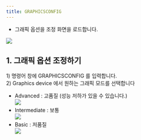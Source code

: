 ```yaml
---
title: GRAPHICSCONFIG
---
```


[image1]: ../../../../../assets/images/system/graphicsconfig/image1.png
[image2]: ../../../../../assets/images/system/graphicsconfig/image2.png
[image3]: ../../../../../assets/images/system/graphicsconfig/image3.png
[image4]: ../../../../../assets/images/system/graphicsconfig/image4.png

* 그래픽 옵션을 조정 화면을 로드합니다.

![][image1]

## **1\. 그래픽 옵션 조정하기**

1\) 명령어 창에 GRAPHICSCONFIG 를 입력합니다.   
2\) Graphics device 에서 원하는 그래픽 모드를 선택합니다

- Advanced : 고품질 (성능 저하가 있을 수 있습니다.)   
  ![][image2]  
- Intermediate : 보통   
  ![][image3]  
- Basic : 저품질  
  ![][image4]

